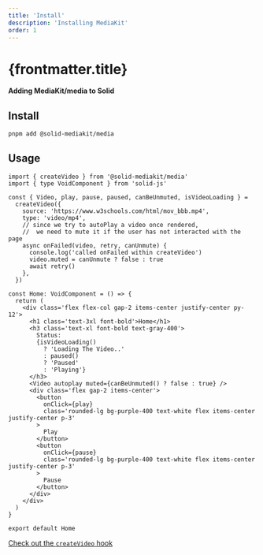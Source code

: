 ```yaml
---
title: 'Install'
description: 'Installing MediaKit'
order: 1
---
```


# {frontmatter.title}

**Adding MediaKit/media to Solid**

## Install

```sh
pnpm add @solid-mediakit/media
```

## Usage

```tsx
import { createVideo } from '@solid-mediakit/media'
import { type VoidComponent } from 'solid-js'

const { Video, play, pause, paused, canBeUnmuted, isVideoLoading } =
  createVideo({
    source: 'https://www.w3schools.com/html/mov_bbb.mp4',
    type: 'video/mp4',
    // since we try to autoPlay a video once rendered,
    //  we need to mute it if the user has not interacted with the page
    async onFailed(video, retry, canUnmute) {
      console.log('called onFailed within createVideo')
      video.muted = canUnmute ? false : true
      await retry()
    },
  })

const Home: VoidComponent = () => {
  return (
    <div class='flex flex-col gap-2 items-center justify-center py-12'>
      <h1 class='text-3xl font-bold'>Home</h1>
      <h3 class='text-xl font-bold text-gray-400'>
        Status:
        {isVideoLoading()
          ? 'Loading The Video..'
          : paused()
          ? 'Paused'
          : 'Playing'}
      </h3>
      <Video autoplay muted={canBeUnmuted() ? false : true} />
      <div class='flex gap-2 items-center'>
        <button
          onClick={play}
          class='rounded-lg bg-purple-400 text-white flex items-center justify-center p-3'
        >
          Play
        </button>
        <button
          onClick={pause}
          class='rounded-lg bg-purple-400 text-white flex items-center justify-center p-3'
        >
          Pause
        </button>
      </div>
    </div>
  )
}

export default Home
```

[Check out the `createVideo` hook](../createvideo)
